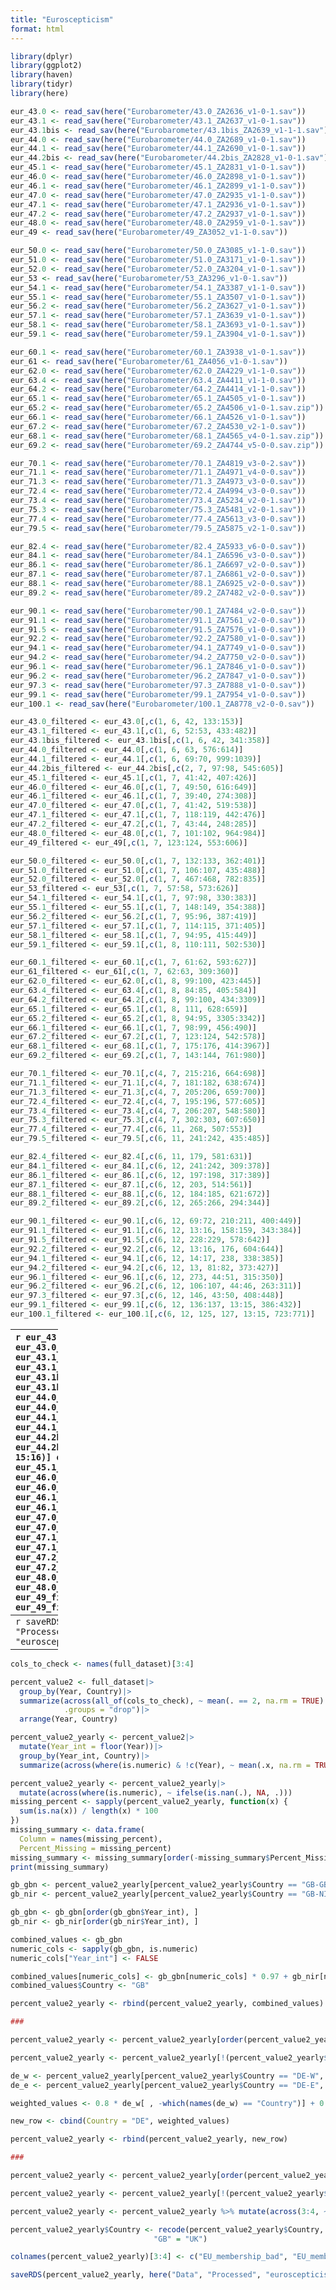 ```yaml
---
title: "Euroscepticism"
format: html
---
```

```r
library(dplyr)
library(ggplot2)
library(haven)
library(tidyr)
library(here)
```
```r
eur_43.0 <- read_sav(here("Eurobarometer/43.0_ZA2636_v1-0-1.sav"))
eur_43.1 <- read_sav(here("Eurobarometer/43.1_ZA2637_v1-0-1.sav"))
eur_43.1bis <- read_sav(here("Eurobarometer/43.1bis_ZA2639_v1-1-1.sav"))
eur_44.0 <- read_sav(here("Eurobarometer/44.0_ZA2689_v1-0-1.sav"))
eur_44.1 <- read_sav(here("Eurobarometer/44.1_ZA2690_v1-0-1.sav"))
eur_44.2bis <- read_sav(here("Eurobarometer/44.2bis_ZA2828_v1-0-1.sav"))
eur_45.1 <- read_sav(here("Eurobarometer/45.1_ZA2831_v1-0-1.sav"))
eur_46.0 <- read_sav(here("Eurobarometer/46.0_ZA2898_v1-0-1.sav"))
eur_46.1 <- read_sav(here("Eurobarometer/46.1_ZA2899_v1-1-0.sav"))
eur_47.0 <- read_sav(here("Eurobarometer/47.0_ZA2935_v1-1-0.sav"))
eur_47.1 <- read_sav(here("Eurobarometer/47.1_ZA2936_v1-0-1.sav"))
eur_47.2 <- read_sav(here("Eurobarometer/47.2_ZA2937_v1-0-1.sav"))
eur_48.0 <- read_sav(here("Eurobarometer/48.0_ZA2959_v1-0-1.sav"))
eur_49 <- read_sav(here("Eurobarometer/49_ZA3052_v1-1-0.sav"))
```
```r
eur_50.0 <- read_sav(here("Eurobarometer/50.0_ZA3085_v1-1-0.sav"))
eur_51.0 <- read_sav(here("Eurobarometer/51.0_ZA3171_v1-0-1.sav"))
eur_52.0 <- read_sav(here("Eurobarometer/52.0_ZA3204_v1-0-1.sav"))
eur_53 <- read_sav(here("Eurobarometer/53_ZA3296_v1-0-1.sav"))
eur_54.1 <- read_sav(here("Eurobarometer/54.1_ZA3387_v1-1-0.sav"))
eur_55.1 <- read_sav(here("Eurobarometer/55.1_ZA3507_v1-0-1.sav"))
eur_56.2 <- read_sav(here("Eurobarometer/56.2_ZA3627_v1-0-1.sav"))
eur_57.1 <- read_sav(here("Eurobarometer/57.1_ZA3639_v1-0-1.sav"))
eur_58.1 <- read_sav(here("Eurobarometer/58.1_ZA3693_v1-0-1.sav"))
eur_59.1 <- read_sav(here("Eurobarometer/59.1_ZA3904_v1-0-1.sav"))
```
```r
eur_60.1 <- read_sav(here("Eurobarometer/60.1_ZA3938_v1-0-1.sav"))
eur_61 <- read_sav(here("Eurobarometer/61_ZA4056_v1-0-1.sav"))
eur_62.0 <- read_sav(here("Eurobarometer/62.0_ZA4229_v1-1-0.sav"))
eur_63.4 <- read_sav(here("Eurobarometer/63.4_ZA4411_v1-1-0.sav"))
eur_64.2 <- read_sav(here("Eurobarometer/64.2_ZA4414_v1-1-0.sav"))
eur_65.1 <- read_sav(here("Eurobarometer/65.1_ZA4505_v1-0-1.sav"))
eur_65.2 <- read_sav(here("Eurobarometer/65.2_ZA4506_v1-0-1.sav.zip"))
eur_66.1 <- read_sav(here("Eurobarometer/66.1_ZA4526_v1-0-1.sav"))
eur_67.2 <- read_sav(here("Eurobarometer/67.2_ZA4530_v2-1-0.sav"))
eur_68.1 <- read_sav(here("Eurobarometer/68.1_ZA4565_v4-0-1.sav.zip"))
eur_69.2 <- read_sav(here("Eurobarometer/69.2_ZA4744_v5-0-0.sav.zip"))
```
```r
eur_70.1 <- read_sav(here("Eurobarometer/70.1_ZA4819_v3-0-2.sav"))
eur_71.1 <- read_sav(here("Eurobarometer/71.1_ZA4971_v4-0-0.sav"))
eur_71.3 <- read_sav(here("Eurobarometer/71.3_ZA4973_v3-0-0.sav"))
eur_72.4 <- read_sav(here("Eurobarometer/72.4_ZA4994_v3-0-0.sav"))
eur_73.4 <- read_sav(here("Eurobarometer/73.4_ZA5234_v2-0-1.sav"))
eur_75.3 <- read_sav(here("Eurobarometer/75.3_ZA5481_v2-0-1.sav"))
eur_77.4 <- read_sav(here("Eurobarometer/77.4_ZA5613_v3-0-0.sav"))
eur_79.5 <- read_sav(here("Eurobarometer/79.5_ZA5875_v2-1-0.sav"))
```
```r
eur_82.4 <- read_sav(here("Eurobarometer/82.4_ZA5933_v6-0-0.sav"))
eur_84.1 <- read_sav(here("Eurobarometer/84.1_ZA6596_v3-0-0.sav"))
eur_86.1 <- read_sav(here("Eurobarometer/86.1_ZA6697_v2-0-0.sav"))
eur_87.1 <- read_sav(here("Eurobarometer/87.1_ZA6861_v2-0-0.sav"))
eur_88.1 <- read_sav(here("Eurobarometer/88.1_ZA6925_v2-0-0.sav"))
eur_89.2 <- read_sav(here("Eurobarometer/89.2_ZA7482_v2-0-0.sav"))
```
```r
eur_90.1 <- read_sav(here("Eurobarometer/90.1_ZA7484_v2-0-0.sav"))
eur_91.1 <- read_sav(here("Eurobarometer/91.1_ZA7561_v2-0-0.sav"))
eur_91.5 <- read_sav(here("Eurobarometer/91.5_ZA7576_v1-0-0.sav"))
eur_92.2 <- read_sav(here("Eurobarometer/92.2_ZA7580_v1-0-0.sav"))
eur_94.1 <- read_sav(here("Eurobarometer/94.1_ZA7749_v1-0-0.sav"))
eur_94.2 <- read_sav(here("Eurobarometer/94.2_ZA7750_v2-0-0.sav"))
eur_96.1 <- read_sav(here("Eurobarometer/96.1_ZA7846_v1-0-0.sav"))
eur_96.2 <- read_sav(here("Eurobarometer/96.2_ZA7847_v1-0-0.sav"))
eur_97.3 <- read_sav(here("Eurobarometer/97.3_ZA7888_v1-0-0.sav"))
eur_99.1 <- read_sav(here("Eurobarometer/99.1_ZA7954_v1-0-0.sav"))
eur_100.1 <- read_sav(here("Eurobarometer/100.1_ZA8778_v2-0-0.sav"))
```
```r
eur_43.0_filtered <- eur_43.0[,c(1, 6, 42, 133:153)]
eur_43.1_filtered <- eur_43.1[,c(1, 6, 52:53, 433:482)]
eur_43.1bis_filtered <- eur_43.1bis[,c(1, 6, 42, 341:358)]
eur_44.0_filtered <- eur_44.0[,c(1, 6, 63, 576:614)]
eur_44.1_filtered <- eur_44.1[,c(1, 6, 69:70, 999:1039)]
eur_44.2bis_filtered <- eur_44.2bis[,c(2, 7, 97:98, 545:605)]
eur_45.1_filtered <- eur_45.1[,c(1, 7, 41:42, 407:426)]
eur_46.0_filtered <- eur_46.0[,c(1, 7, 49:50, 616:649)]
eur_46.1_filtered <- eur_46.1[,c(1, 7, 39:40, 274:308)]
eur_47.0_filtered <- eur_47.0[,c(1, 7, 41:42, 519:538)]
eur_47.1_filtered <- eur_47.1[,c(1, 7, 118:119, 442:476)]
eur_47.2_filtered <- eur_47.2[,c(1, 7, 43:44, 248:285)]
eur_48.0_filtered <- eur_48.0[,c(1, 7, 101:102, 964:984)]
eur_49_filtered <- eur_49[,c(1, 7, 123:124, 553:606)]
```
```r
eur_50.0_filtered <- eur_50.0[,c(1, 7, 132:133, 362:401)]
eur_51.0_filtered <- eur_51.0[,c(1, 7, 106:107, 435:488)]
eur_52.0_filtered <- eur_52.0[,c(1, 7, 467:468, 782:835)]
eur_53_filtered <- eur_53[,c(1, 7, 57:58, 573:626)]
eur_54.1_filtered <- eur_54.1[,c(1, 7, 97:98, 330:383)]
eur_55.1_filtered <- eur_55.1[,c(1, 7, 148:149, 354:388)]
eur_56.2_filtered <- eur_56.2[,c(1, 7, 95:96, 387:419)]
eur_57.1_filtered <- eur_57.1[,c(1, 7, 114:115, 371:405)]
eur_58.1_filtered <- eur_58.1[,c(1, 7, 94:95, 415:449)]
eur_59.1_filtered <- eur_59.1[,c(1, 8, 110:111, 502:530)]
```
```r
eur_60.1_filtered <- eur_60.1[,c(1, 7, 61:62, 593:627)]
eur_61_filtered <- eur_61[,c(1, 7, 62:63, 309:360)]
eur_62.0_filtered <- eur_62.0[,c(1, 8, 99:100, 423:445)]
eur_63.4_filtered <- eur_63.4[,c(1, 8, 84:85, 405:584)]
eur_64.2_filtered <- eur_64.2[,c(1, 8, 99:100, 434:3309)]
eur_65.1_filtered <- eur_65.1[,c(1, 8, 111, 628:659)]
eur_65.2_filtered <- eur_65.2[,c(1, 8, 94:95, 3305:3342)]
eur_66.1_filtered <- eur_66.1[,c(1, 7, 98:99, 456:490)]
eur_67.2_filtered <- eur_67.2[,c(1, 7, 123:124, 542:578)]
eur_68.1_filtered <- eur_68.1[,c(1, 7, 175:176, 414:3967)]
eur_69.2_filtered <- eur_69.2[,c(1, 7, 143:144, 761:980)]
```
```r
eur_70.1_filtered <- eur_70.1[,c(4, 7, 215:216, 664:698)]
eur_71.1_filtered <- eur_71.1[,c(4, 7, 181:182, 638:674)]
eur_71.3_filtered <- eur_71.3[,c(4, 7, 205:206, 659:700)]
eur_72.4_filtered <- eur_72.4[,c(4, 7, 195:196, 577:605)]
eur_73.4_filtered <- eur_73.4[,c(4, 7, 206:207, 548:580)]
eur_75.3_filtered <- eur_75.3[,c(4, 7, 302:303, 607:650)]
eur_77.4_filtered <- eur_77.4[,c(6, 11, 268, 507:553)]
eur_79.5_filtered <- eur_79.5[,c(6, 11, 241:242, 435:485)]
```
```r
eur_82.4_filtered <- eur_82.4[,c(6, 11, 179, 581:631)]
eur_84.1_filtered <- eur_84.1[,c(6, 12, 241:242, 309:378)]
eur_86.1_filtered <- eur_86.1[,c(6, 12, 197:198, 317:389)]
eur_87.1_filtered <- eur_87.1[,c(6, 12, 203, 514:561)]
eur_88.1_filtered <- eur_88.1[,c(6, 12, 184:185, 621:672)]
eur_89.2_filtered <- eur_89.2[,c(6, 12, 265:266, 294:344)]
```
```r
eur_90.1_filtered <- eur_90.1[,c(6, 12, 69:72, 210:211, 400:449)]
eur_91.1_filtered <- eur_91.1[,c(6, 12, 13:16, 158:159, 343:384)]
eur_91.5_filtered <- eur_91.5[,c(6, 12, 228:229, 578:642)]
eur_92.2_filtered <- eur_92.2[,c(6, 12, 13:16, 176, 604:644)]
eur_94.1_filtered <- eur_94.1[,c(6, 12, 14:17, 238, 338:385)]
eur_94.2_filtered <- eur_94.2[,c(6, 12, 13, 81:82, 373:427)]
eur_96.1_filtered <- eur_96.1[,c(6, 12, 273, 44:51, 315:350)]
eur_96.2_filtered <- eur_96.2[,c(6, 12, 106:107, 44:46, 263:311)]
eur_97.3_filtered <- eur_97.3[,c(6, 12, 146, 43:50, 408:448)]
eur_99.1_filtered <- eur_99.1[,c(6, 12, 136:137, 13:15, 386:432)]
eur_100.1_filtered <- eur_100.1[,c(6, 12, 125, 127, 13:15, 723:771)]
```
----------
```r
eur_43.0_filtered2 <- eur_43.0_filtered[,c(1:4, 8:10)]
eur_43.1_filtered2 <- eur_43.1_filtered[,c(1:5, 15:16)]
eur_43.1bis_filtered2 <- eur_43.1bis_filtered[,c(1:4, 8:10)]
eur_44.0_filtered2 <- eur_44.0_filtered[,c(1:4, 13:14)]
eur_44.1_filtered2 <- eur_44.1_filtered[,c(1:5, 11, 15:16)]
eur_44.2bis_filtered2 <- eur_44.2bis_filtered[,c(1:5, 13, 15:16)]
eur_45.1_filtered2 <- eur_45.1_filtered[,c(1:5, 10, 12:13)]
eur_46.0_filtered2 <- eur_46.0_filtered[,c(1:5, 10, 12:13)]
eur_46.1_filtered2 <- eur_46.1_filtered[,c(1:5, 9, 24:25)]
eur_47.0_filtered2 <- eur_47.0_filtered[,c(1:5, 9, 11:12)]
eur_47.1_filtered2 <- eur_47.1_filtered[,c(1:5, 10, 12:13)]
eur_47.2_filtered2 <- eur_47.2_filtered[,c(1:5, 9, 11:12)]
eur_48.0_filtered2 <- eur_48.0_filtered[,c(1:5, 10, 12:13)]
eur_49_filtered2 <- eur_49_filtered[,c(1:5, 26, 28:29)]
```
```r
eur_50.0_filtered2 <- eur_50.0_filtered[,c(1:5, 9, 11:12)]
eur_51.0_filtered2 <- eur_51.0_filtered[,c(1:5, 26, 28:29)]
eur_52.0_filtered2 <- eur_52.0_filtered[,c(1:5, 26, 28:29)]
eur_53_filtered2 <- eur_53_filtered[,c(1:5, 26, 28:29)]
eur_54.1_filtered2 <- eur_54.1_filtered[,c(1:5, 26, 28:29)]
eur_55.1_filtered2 <- eur_55.1_filtered[,c(1:5, 9, 11:12)]
eur_56.2_filtered2 <- eur_56.2_filtered[,c(1:5, 9, 11)]
eur_57.1_filtered2 <- eur_57.1_filtered[,c(1:5, 9, 11:12)]
eur_58.1_filtered2 <- eur_58.1_filtered[,c(1:5, 9, 11:12)]
eur_59.1_filtered2 <- eur_59.1_filtered[,c(1:5, 9)]
```
```r
eur_60.1_filtered2 <- eur_60.1_filtered[,c(1:5, 9, 11:12)]
eur_61_filtered2 <- eur_61_filtered[,c(1:5, 26, 28:29)]
eur_62.0_filtered2 <- eur_62.0_filtered[,c(1:5, 9, 11:12)]
eur_63.4_filtered2 <- eur_63.4_filtered[,c(1:5, 9, 11:12)]
eur_64.2_filtered2 <- eur_64.2_filtered[,c(1:5, 9, 11:12)]
eur_65.1_filtered2 <- eur_65.1_filtered[,c(1:4, 8)]
eur_65.2_filtered2 <- eur_65.2_filtered[,c(1:5, 9, 11:12)]
eur_66.1_filtered2 <- eur_66.1_filtered[,c(1:5, 9, 11:12)]
eur_67.2_filtered2 <- eur_67.2_filtered[,c(1:5, 9, 11:12)]
eur_68.1_filtered2 <- eur_68.1_filtered[,c(1:5, 9, 11:12)]
eur_69.2_filtered2 <- eur_69.2_filtered[,c(1:5, 9, 11:12)]
```
```r
eur_70.1_filtered2 <- eur_70.1_filtered[,c(1:5, 9, 11:12)]
eur_71.1_filtered2 <- eur_71.1_filtered[,c(1:5, 9, 11:12)]
eur_71.3_filtered2 <- eur_71.3_filtered[,c(1:5, 9, 11:12)]
eur_72.4_filtered2 <- eur_72.4_filtered[,c(1:5, 10, 12:13)]
eur_73.4_filtered2 <- eur_73.4_filtered[,c(1:5, 10, 12:13)]
eur_75.3_filtered2 <- eur_75.3_filtered[,c(1:5, 11, 13:14)]
eur_77.4_filtered2 <- eur_77.4_filtered[,c(1:4, 11, 14:15)]
eur_79.5_filtered2 <- eur_79.5_filtered[,c(1:5, 12, 15:16)]
```
```r
eur_82.4_filtered2 <- eur_82.4_filtered[,c(1:4, 11, 14:15)]
eur_84.1_filtered2 <- eur_84.1_filtered[,c(1:5, 23, 12:13)]
eur_86.1_filtered2 <- eur_86.1_filtered[,c(1:5, 23, 12:13)]
eur_87.1_filtered2 <- eur_87.1_filtered[,c(1:4, 11)]
eur_88.1_filtered2 <- eur_88.1_filtered[,c(1:5, 23, 12:13)]
eur_89.2_filtered2 <- eur_89.2_filtered[,c(1:5, 12:13)]
```
```r
eur_90.1_filtered2 <- eur_90.1_filtered[,c(1:2, 7:8, 9, 17, 16, 3)]
eur_91.1_filtered2 <- eur_91.1_filtered[,c(1:2, 7:8, 9, 17, 16, 3)]
eur_91.5_filtered2 <- eur_91.5_filtered[,c(1:5, 12, 15:16)]
eur_92.2_filtered2 <- eur_92.2_filtered[,c(1:2, 7, 8, 16, 15, 3)]
eur_94.1_filtered2 <- eur_94.1_filtered[,c(1:2, 7, 8, 13, 3, 4)]
eur_94.2_filtered2 <- eur_94.2_filtered[,c(1:2, 4:5, 6, 8, 22, 3)]
eur_96.1_filtered2 <- eur_96.1_filtered[,c(1:2, 3, 37, 14, 19, 4)]
eur_96.2_filtered2 <- eur_96.2_filtered[,c(1:4, 36, 10, 15, 5)]
eur_97.3_filtered2 <- eur_97.3_filtered[,c(1:2, 3, 12, 17, 22, 4)]
eur_99.1_filtered2 <- eur_99.1_filtered[,c(1:2, 4, 8, 11, 28, 5)]
eur_100.1_filtered2 <- eur_100.1_filtered[,c(1:4, 39, 8, 24, 5)]
```
```r
df_eur_group1 <- list(
  eur_44.1_filtered2,
  eur_44.2bis_filtered2,
  eur_45.1_filtered2,
  eur_46.0_filtered2,
  eur_46.1_filtered2,
  eur_47.0_filtered2,
  eur_47.1_filtered2,
  eur_47.2_filtered2,
  eur_48.0_filtered2,
  eur_49_filtered2,
  eur_50.0_filtered2,
  eur_51.0_filtered2,
  eur_52.0_filtered2,
  eur_53_filtered2,
  eur_54.1_filtered2,
  eur_55.1_filtered2,
  eur_56.2_filtered2,
  eur_57.1_filtered2,
  eur_58.1_filtered2,
  eur_59.1_filtered2,
  eur_60.1_filtered2,
  eur_61_filtered2,
  eur_62.0_filtered2,
  eur_63.4_filtered2,
  eur_64.2_filtered2,
  eur_65.2_filtered2,
  eur_66.1_filtered2,
  eur_67.2_filtered2,
  eur_68.1_filtered2,
  eur_69.2_filtered2,
  eur_70.1_filtered2,
  eur_71.1_filtered2,
  eur_71.3_filtered2,
  eur_72.4_filtered2,
  eur_73.4_filtered2,
  eur_75.3_filtered2,
  eur_79.5_filtered2,
  eur_84.1_filtered2,
  eur_86.1_filtered2,
  eur_88.1_filtered2,
  eur_90.1_filtered2,
  eur_91.1_filtered2,
  eur_91.5_filtered2,
  eur_94.2_filtered2,
  eur_96.2_filtered2,
  eur_100.1_filtered2)

df_eur_group1 <- lapply(df_eur_group1, function(group1){
  group1[] <- lapply(seq_along(group1), function(i){
    if(i<= 2){as.character(group1[[i]])
    }else{as.numeric(group1[[i]])}})
  group1})
df_eur_group1 <- lapply(df_eur_group1, function(group1){
  names(group1) <- names(df_eur_group1[[1]])
  group1})
df_group1 <- bind_rows(df_eur_group1)
```
```r
df_eur_group2 <- list(eur_43.0_filtered2,
                      eur_43.1bis_filtered2,
                      eur_65.1_filtered2,
                      eur_77.4_filtered2,
                      eur_82.4_filtered2,
                      eur_87.1_filtered2,
                      eur_92.2_filtered2,
                      eur_94.1_filtered2,
                      eur_96.1_filtered2,
                      eur_97.3_filtered2,
                      eur_99.1_filtered2)

df_eur_group2 <- lapply(df_eur_group2, function(group2){
  group2[] <- lapply(seq_along(group2), function(i){
    if(i<= 2){as.character(group2[[i]])
    }else{as.numeric(group2[[i]])}})
  group2})
df_eur_group2 <- lapply(df_eur_group2, function(group2){
  names(group2) <- names(df_eur_group2[[1]])
  group2})
df_group2 <- bind_rows(df_eur_group2)
```
```r
df_eur_group3 <- list(eur_43.1_filtered2,
                      eur_89.2_filtered2)

df_eur_group3 <- lapply(df_eur_group3, function(group3){
  group3[] <- lapply(seq_along(group3), function(i){
    if(i<= 2){as.character(group3[[i]])
    }else{as.numeric(group3[[i]])}})
  group3})
df_eur_group3 <- lapply(df_eur_group3, function(group3){
  names(group3) <- names(df_eur_group3[[1]])
  group3})
df_group3 <- bind_rows(df_eur_group3)
```    
```r
colnames(df_group1) <- c("Survey Id", "Country", "EU_membership_good-bad", "EU_membership_country_benefit", "Left-right_placement", "Age_education", "Gender", "Age")

colnames(df_group2) <- c("Survey Id", "Country", "EU_membership_good-bad", "Left-right_placement", "Age_education", "Gender", "Age")

colnames(df_group3) <- c("Survey Id", "Country", "EU_membership_good-bad", "EU_membership_country_benefit", "Left-right_placement", "Gender", "Age")

colnames(eur_44.0_filtered2) <- c("Survey Id", "Country", "EU_membership_good-bad", "Left-right_placement", "Gender", "Age")
```  
```r
df_group2$"EU_membership_country_benefit" <- NA
df_group2 <- df_group2 %>% relocate("EU_membership_country_benefit", .after = "EU_membership_good-bad")

df_group3$"Age_education" <- NA
df_group3 <- df_group3 %>% relocate("Age_education", .after = "Left-right_placement")

eur_44.0_filtered2$"EU_membership_country_benefit" <- NA
eur_44.0_filtered2 <- eur_44.0_filtered2 %>% relocate("EU_membership_country_benefit", .after = "EU_membership_good-bad")
eur_44.0_filtered2$"Age_education" <- NA
eur_44.0_filtered2 <- eur_44.0_filtered2 %>% relocate("Age_education", .after = "Left-right_placement")
```
```r
list_dataset <- list(
  df_group1,
  df_group2,
  df_group3,
  eur_44.0_filtered2
)
list_dataset <- lapply(list_dataset, function(df) {
  names(df) <- trimws(names(df))
  names(df) <- gsub("\\s+", "_", names(df))
  return(df)
})
all_columns <- unique(unlist(lapply(list_dataset, names)))
all_columns <- all_columns[!is.na(all_columns) & all_columns != ""]
prepare_dataframe <- function(df, all_cols) {
  missing_cols <- setdiff(all_cols, names(df))
  for (col in missing_cols) {
    df[[col]] <- NA
  }
  df <- df[all_cols]
  for (i in seq_along(df)) {
    if (i <= 2) {
      df[[i]] <- as.character(df[[i]])
    } else {
      df[[i]] <- as.numeric(df[[i]])
    }
  }
  return(df)
}
list_dataset_aligned <- lapply(list_dataset, prepare_dataframe, all_cols = all_columns)
full_dataset <- bind_rows(list_dataset_aligned)
```
```r
unique(full_dataset$Country)
eu_1995 <- c("AT", "BE", "DE-E", "DE-W", "DK", "ES", "FI", "FR", "GB", 
             "GB-GBN", "GB-NIR", "GR", "IE", "IT", "LU", "NL", "PT", "SE")
full_dataset <- full_dataset[full_dataset$Country %in% eu_1995,]
```
```r
Year <- c(
  "2636" = 1995.1,
  "2637" = 1995.1,
  "2639" = 1995.1,
  "2689" = 1995.2,
  "2690" = 1995.2,
  "2828" = 1995.2,
  "2831" = 1996.1,
  "2898" = 1996.2,
  "2899" = 1996.2,
  "2935" = 1997.1,
  "2936" = 1997.1,
  "2937" = 1997.1,
  "2959" = 1997.2,
  "3052" = 1998.1,
  "3085" = 1998.2,
  "3171" = 1999.1,
  "3204" = 1999.2,
  "3296" = 2000.1,
  "3387" = 2000.2,
  "3507" = 2001.1,
  "3627" = 2001.2,
  "3639" = 2002.1,
  "3693" = 2002.2,
  "3904" = 2003.1,
  "3938" = 2003.2,
  "4056" = 2004.1,
  "4229" = 2004.2,
  "4411" = 2005.1,
  "4414" = 2005.2,
  "4505" = 2006.1,
  "4506" = 2006.1,
  "4526" = 2006.2,
  "4530" = 2007.1,
  "4565" = 2007.2,
  "4744" = 2008.1,
  
  "701" = 2008.2,
  "711" = 2009.1,
  "713" = 2009.1,
  "724" = 2009.2,
  "734" = 2010.1,
  "753" = 2011.1,
  "774" = 2012.1,
  "795" = 2013.1,
  "824" = 2014.2,
  "841" = 2015.2,
  "861" = 2016.2,
  "871" = 2017.1,
  "881" = 2017.2,
  "892" = 2018.1,
  "901" = 2018.2,
  "911" = 2019.1,
  "915" = 2019.1,
  "922" = 2019.2,
  "941" = 2020.2,
  "942" = 2020.2,
  "961" = 2021.2,
  "962" = 2021.2,
  "973" = 2022.1,
  "991" = 2023.1,
  "1001" = 2023.2
  )

full_dataset$Year <- Year[as.character(full_dataset$"Survey_Id")]
full_dataset <- full_dataset[order(full_dataset$Year),]
```
----------
```r
saveRDS(full_dataset, here("Data", "Processed", "euroscepticism_with_demographic.rds"))
```
----------

```r
cols_to_check <- names(full_dataset)[3:4]

percent_value2 <- full_dataset|>
  group_by(Year, Country)|>
  summarize(across(all_of(cols_to_check), ~ mean(. == 2, na.rm = TRUE) * 100),
            .groups = "drop")|>
  arrange(Year, Country)

percent_value2_yearly <- percent_value2|>
  mutate(Year_int = floor(Year))|>
  group_by(Year_int, Country)|>
  summarize(across(where(is.numeric) & !c(Year), ~ mean(.x, na.rm = TRUE)), .groups = "drop")

percent_value2_yearly <- percent_value2_yearly|>
  mutate(across(where(is.numeric), ~ ifelse(is.nan(.), NA, .)))
missing_percent <- sapply(percent_value2_yearly, function(x) {
  sum(is.na(x)) / length(x) * 100
})
missing_summary <- data.frame(
  Column = names(missing_percent),
  Percent_Missing = missing_percent)
missing_summary <- missing_summary[order(-missing_summary$Percent_Missing),]
print(missing_summary)
```
```r
gb_gbn <- percent_value2_yearly[percent_value2_yearly$Country == "GB-GBN" & percent_value2_yearly$Year_int <= 2017, ]
gb_nir <- percent_value2_yearly[percent_value2_yearly$Country == "GB-NIR" & percent_value2_yearly$Year_int <= 2017, ]

gb_gbn <- gb_gbn[order(gb_gbn$Year_int), ]
gb_nir <- gb_nir[order(gb_nir$Year_int), ]

combined_values <- gb_gbn
numeric_cols <- sapply(gb_gbn, is.numeric)
numeric_cols["Year_int"] <- FALSE

combined_values[numeric_cols] <- gb_gbn[numeric_cols] * 0.97 + gb_nir[numeric_cols] * 0.03
combined_values$Country <- "GB"

percent_value2_yearly <- rbind(percent_value2_yearly, combined_values)

###

percent_value2_yearly <- percent_value2_yearly[order(percent_value2_yearly$Year_int, percent_value2_yearly$Country),]

percent_value2_yearly <- percent_value2_yearly[!(percent_value2_yearly$Country %in% c("GB-GBN", "GB-NIR")),]
```
```r
de_w <- percent_value2_yearly[percent_value2_yearly$Country == "DE-W", ]
de_e <- percent_value2_yearly[percent_value2_yearly$Country == "DE-E", ]

weighted_values <- 0.8 * de_w[ , -which(names(de_w) == "Country")] + 0.2 * de_e[ , -which(names(de_e) == "Country")]

new_row <- cbind(Country = "DE", weighted_values)

percent_value2_yearly <- rbind(percent_value2_yearly, new_row)

###

percent_value2_yearly <- percent_value2_yearly[order(percent_value2_yearly$Year_int, percent_value2_yearly$Country),]

percent_value2_yearly <- percent_value2_yearly[!(percent_value2_yearly$Country %in% c("DE-W", "DE-E")),]
```
```r
percent_value2_yearly <- percent_value2_yearly %>% mutate(across(3:4, ~ round(.,2)))

percent_value2_yearly$Country <- recode(percent_value2_yearly$Country,
                                "GB" = "UK")

colnames(percent_value2_yearly)[3:4] <- c("EU_membership_bad", "EU_membership_not_beneficial")
```
```r
saveRDS(percent_value2_yearly, here("Data", "Processed", "euroscepticism.rds"))
```
